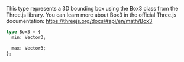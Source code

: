 This type represents a 3D bounding box using the Box3 class from the Three.js library. You can learn more about Box3 in the official Three.js documentation: https://threejs.org/docs/#api/en/math/Box3

```ts
type Box3 = {
  min: Vector3;

  max: Vector3;
};
```
